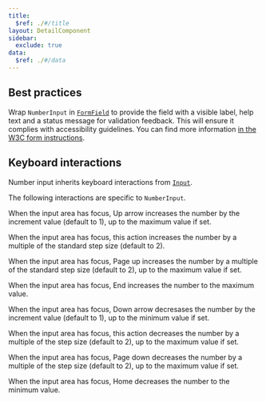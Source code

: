 ```yaml
---
title:
  $ref: ./#/title
layout: DetailComponent
sidebar:
  exclude: true
data:
  $ref: ./#/data
---
```


## Best practices

Wrap `NumberInput` in [`FormField`](/salt/components/form-field) to provide the field with a visible label, help text and a status message for validation feedback. This will ensure it complies with accessibility guidelines. You can find more information [in the W3C form instructions](https://www.w3.org/WAI/tutorials/forms/instructions/).

## Keyboard interactions

Number input inherits keyboard interactions from [`Input`](/salt/components/input/accessibility).

The following interactions are specific to `NumberInput`.

<KeyboardControls>
<KeyboardControl keyOrCombos="Up arrow">

When the input area has focus, Up arrow increases the number by the increment value (default to 1), up to the maximum value if set.

</KeyboardControl>
<KeyboardControl keyOrCombos="Shift + Up arrow">
 
When the input area has focus, this action increases the number by a multiple of the standard step size (default to 2).

</KeyboardControl>
<KeyboardControl keyOrCombos="Page up">

When the input area has focus, Page up increases the number by a multiple of the standard step size (default to 2), up to the maximum value if set.

</KeyboardControl>
<KeyboardControl keyOrCombos="End">

When the input area has focus, End increases the number to the maximum value.

</KeyboardControl>
<KeyboardControl keyOrCombos="Down arrow">

When the input area has focus, Down arrow decresases the number by the increment value (default to 1), up to the minimum value if set.

</KeyboardControl>
<KeyboardControl keyOrCombos="Shift + Down arrow">
 
When the input area has focus, this action decreases the number by a multiple of the step size (default to 2), up to the maximum value if set.

</KeyboardControl>
<KeyboardControl keyOrCombos="Page down">
 
When the input area has focus, Page down decreases the number by a multiple of the step size (default to 2), up to the maximum value if set.

</KeyboardControl>
<KeyboardControl keyOrCombos="Home">

When the input area has focus, Home decreases the number to the minimum value.

</KeyboardControl>
</KeyboardControls>
